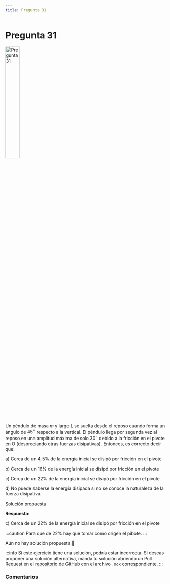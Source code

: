 ```yaml
---
title: Pregunta 31
---
```



# Pregunta 31

<Image
  src="science/dynamics/exercises/2016-2/p31/image.png"
  alt="Pregunta 31"
  width="30%"
/>

Un péndulo de masa $m$ y largo L se suelta desde el reposo cuando forma un ángulo de $45^{\circ}$ respecto a la vertical. El péndulo llega por segunda vez al reposo en una amplitud máxima de solo $30^{\circ}$ debido a la fricción en el pivote en O (despreciando otras fuerzas disipativas). Entonces, es correcto decir que:

a) Cerca de un $4,5 \%$ de la energía inicial se disipó por fricción en el pivote

b) Cerca de un $16 \%$ de la energía inicial se disipó por fricción en el pivote

c) Cerca de un $22 \%$ de la energía inicial se disipó por fricción en el pivote

d) No puede saberse la energía disipada si no se conoce la naturaleza de la fuerza disipativa.

<MDXDetails>
<summary>Solución propuesta</summary>

<div className="exercise">

**Respuesta:**

c) Cerca de un $22 \%$ de la energía inicial se disipó por fricción en el pivote

:::caution
Para que de $22 \%$ hay que tomar como origen el pibote.
:::

Aún no hay solución propuesta 🥲
</div>

:::info
Si este ejercicio tiene una solución, podría estar incorrecta. Si deseas proponer una solución alternativa, manda tu solución abriendo
un Pull Request en el [repositorio](https://github.com/crow-rojas/apuntes-fundamentals/pulls) de GitHub con el archivo
`.mdx` correspondiente.
:::

</MDXDetails>

### Comentarios

<Disqus
  url="https://crow-rojas.github.io/apuntes-fundamentals/docs/science/dynamics/exercises/2016-2/p31"
  identifier="docs/science/dynamics/exercises/2016-2/p31"
  title="2016-2 Dinámica - Pregunta 31"
/>
